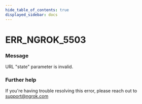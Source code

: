 ```yaml
---
hide_table_of_contents: true
displayed_sidebar: docs
---
```



# ERR_NGROK_5503

### Message

URL "state" parameter is invalid.

<ErrorDetails error="err_ngrok_5503" />

### Further help

If you're having trouble resolving this error, please reach out to [support@ngrok.com](mailto:support@ngrok.com?subject=Help%20with%20ERR_NGROK_5503)

